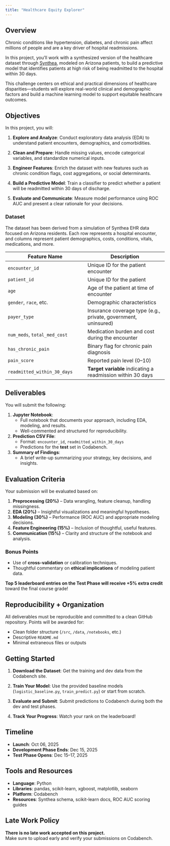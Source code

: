 ```yaml
---
title: "Healthcare Equity Explorer"
---
```


## Overview

Chronic conditions like hypertension, diabetes, and chronic pain affect millions of people and are a key driver of hospital readmissions.

In this project, you'll work with a synthesized version of the healthcare dataset through [Synthea](https://synthetichealth.github.io/synthea/), modeled on Arizona patients, to build a predictive model that identifies patients at high risk of being readmitted to the hospital within 30 days.

This challenge centers on ethical and practical dimensions of healthcare disparities—students will explore real-world clinical and demographic factors and build a machine learning model to support equitable healthcare outcomes.

## Objectives

In this project, you will:

1.  **Explore and Analyze**: Conduct exploratory data analysis (EDA) to understand patient encounters, demographics, and comorbidities.

2.  **Clean and Prepare**: Handle missing values, encode categorical variables, and standardize numerical inputs.

3.  **Engineer Features**: Enrich the dataset with new features such as chronic condition flags, cost aggregations, or social determinants.

4.  **Build a Predictive Model**: Train a classifier to predict whether a patient will be readmitted within 30 days of discharge.

5.  **Evaluate and Communicate**: Measure model performance using ROC AUC and present a clear rationale for your decisions.

### Dataset

The dataset has been derived from a simulation of Synthea EHR data focused on Arizona residents.
Each row represents a hospital encounter, and columns represent patient demographics, costs, conditions, vitals, medications, and more.

| **Feature Name** | **Description** |
|----|----|
| `encounter_id` | Unique ID for the patient encounter |
| `patient_id` | Unique ID for the patient |
| `age` | Age of the patient at time of encounter |
| `gender`, `race`, etc. | Demographic characteristics |
| `payer_type` | Insurance coverage type (e.g., private, government, uninsured) |
| `num_meds`, `total_med_cost` | Medication burden and cost during the encounter |
| `has_chronic_pain` | Binary flag for chronic pain diagnosis |
| `pain_score` | Reported pain level (0–10) |
| `readmitted_within_30_days` | **Target variable** indicating a readmission within 30 days |

## Deliverables {#project-proposal}

You will submit the following:

1.  **Jupyter Notebook**:
    -   Full notebook that documents your approach, including EDA, modeling, and results.
    -   Well-commented and structured for reproducibility.
2.  **Prediction CSV File**:
    -   Format: `encounter_id`, `readmitted_within_30_days`
    -   Predictions for the **test** set in Codabench.
3.  **Summary of Findings**:
    -   A brief write-up summarizing your strategy, key decisions, and insights.

## Evaluation Criteria {#peer-review}

Your submission will be evaluated based on:

1.  **Preprocessing (20%)** – Data wrangling, feature cleanup, handling missingness.
2.  **EDA (20%)** – Insightful visualizations and meaningful hypotheses.
3.  **Modeling (30%)** – Performance (ROC AUC) and appropriate modeling decisions.
4.  **Feature Engineering (15%)** – Inclusion of thoughtful, useful features.
5.  **Communication (15%)** – Clarity and structure of the notebook and analysis.

### Bonus Points

-   Use of **cross-validation** or calibration techniques.
-   Thoughtful commentary on **ethical implications** of modeling patient data.

**Top 5 leaderboard entries on the Test Phase will receive +5% extra credit** toward the final course grade!

## Reproducibility + Organization {#reproducibility-organization}

All deliverables must be reproducible and committed to a clean GitHub repository.
Points will be awarded for:

-   Clean folder structure (`/src`, `/data`, `/notebooks`, etc.)
-   Descriptive `README.md`
-   Minimal extraneous files or outputs

## Getting Started

1.  **Download the Dataset**: Get the training and dev data from the Codabench site.

2.  **Train Your Model**: Use the provided baseline models (`logistic_baseline.py`, `train_predict.py`) or start from scratch.

3.  **Evaluate and Submit**: Submit predictions to Codabench during both the dev and test phases.

4.  **Track Your Progress**: Watch your rank on the leaderboard!

## Timeline

-   **Launch**: Oct 06, 2025\
-   **Development Phase Ends**: Dec 15, 2025\
-   **Test Phase Opens**: Dec 15–17, 2025

## Tools and Resources

-   **Language**: Python\
-   **Libraries**: pandas, scikit-learn, xgboost, matplotlib, seaborn\
-   **Platform**: Codabench\
-   **Resources**: Synthea schema, scikit-learn docs, ROC AUC scoring guides

## Late Work Policy

**There is no late work accepted on this project.**\
Make sure to upload early and verify your submissions on Codabench.
